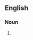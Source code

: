 ==English==

===Noun===
{{head|en|noun form|head=[[restricted]] [[function]]s}}

# {{plural of|restricted function|lang=en}}